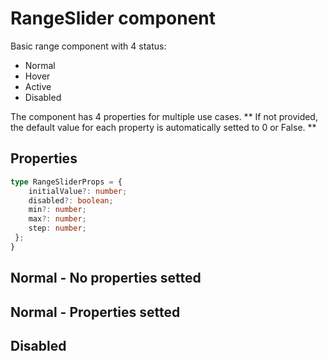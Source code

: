 
<Meta title="Components/Interface/RangeSlider/Overview" />

<style>{`

`}</style>

# RangeSlider component

Basic range component with 4 status:

 - Normal
 - Hover
 - Active
 - Disabled

The component has 4 properties for multiple use cases.
** If not provided, the default value for each property is automatically setted to 0 or False. **

## Properties

```typescript
type RangeSliderProps = {
    initialValue?: number;
    disabled?: boolean;
    min?: number;
    max?: number;
    step: number;
 };
}
```

## Normal - No properties setted

<Canvas>
    <Story id="components-interface-rangeslider-all-stories--normal" />
</Canvas>

## Normal - Properties setted

<Canvas>
    <Story id="components-interface-rangeslider-all-stories--setted" />
</Canvas>

## Disabled

<Canvas>
    <Story id="components-interface-rangeslider-all-stories--disabled" />
</Canvas>
